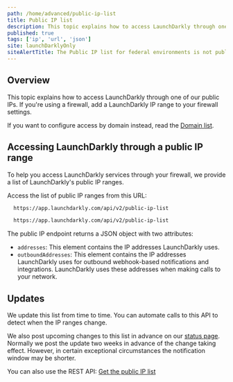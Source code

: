 ```yaml
---
path: /home/advanced/public-ip-list
title: Public IP list
description: This topic explains how to access LaunchDarkly through one of our public IPs. If you're using a firewall, add a LaunchDarkly IP range to your firewall settings.
published: true
tags: ['ip', 'url', 'json']
site: launchDarklyOnly
siteAlertTitle: The Public IP list for federal environments is not published
---
```


## Overview

This topic explains how to access LaunchDarkly through one of our public IPs. If you're using a firewall, add a LaunchDarkly IP range to your firewall settings.

If you want to configure access by domain instead, read the [Domain list](/sdk/concepts/domain-list).

## Accessing LaunchDarkly through a public IP range

To help you access LaunchDarkly services through your firewall, we provide a list of LaunchDarkly's public IP ranges.

Access the list of public IP ranges from this URL:

<CodeSample>
  <CSTab label="Access public IP ranges">

  ```bash
    https://app.launchdarkly.com/api/v2/public-ip-list
  ```
  ```bash site=federal
    https://app.launchdarkly.com/api/v2/public-ip-list
  ```

  </CSTab>
</CodeSample>

The public IP endpoint returns a JSON object with two attributes:

- `addresses`: This element contains the IP addresses LaunchDarkly uses.
- `outboundAddresses`: This element contains the IP addresses LaunchDarkly uses for outbound webhook-based notifications and integrations. LaunchDarkly uses these addresses when making calls to your network.

## Updates

We update this list from time to time. You can automate calls to this API to detect when the IP ranges change.

We also post upcoming changes to this list in advance on our [status page](https://status.launchdarkly.com/). Normally we post the update two weeks in advance of the change taking effect. However, in certain exceptional circumstances the notification window may be shorter.

<LearnMore>

You can also use the REST API: [Get the public IP list](https://apidocs.launchdarkly.com/tag/Other/#operation/getIps)

</LearnMore>
